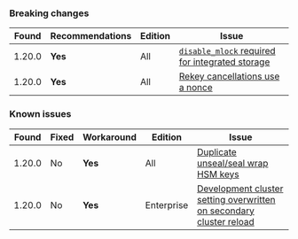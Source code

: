 ### Breaking changes

Found  | Recommendations | Edition    | Issue
------ | --------------- | ---------- | -----
1.20.0 | **Yes**         | All        | [`disable_mlock` required for integrated storage](/vault/docs/v1.20.x/updates/important-changes#disable_mlock-config)
1.20.0 | **Yes**         | All        | [Rekey cancellations use a nonce](/vault/docs/v1.20.x/updates/important-changes#rekey-cancel-nonce)

### Known issues

Found  | Fixed  | Workaround | Edition    | Issue
------ |------- | ---------- | ---------- | -----
1.20.0 | No     | **Yes**    | All        | [Duplicate unseal/seal wrap HSM keys](/vault/docs/v1.20.x/updates/important-changes#hsm-keys)
1.20.0 | No     | **Yes**    | Enterprise | [Development cluster setting overwritten on secondary cluster reload](/vault/docs/v1.20.x/updates/important-changes#development-cluster-reload)
